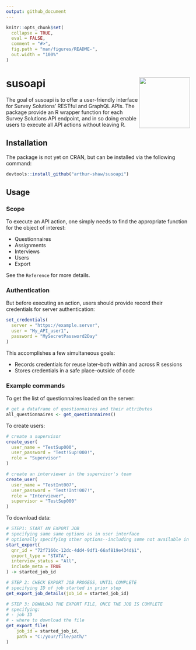 ```yaml
---
output: github_document
---
```


<!-- README.md is generated from README.Rmd. Please edit that file -->

```r
knitr::opts_chunk$set(
  collapse = TRUE,
  eval = FALSE,
  comment = "#>",
  fig.path = "man/figures/README-",
  out.width = "100%"
)
```

# susoapi <img src='man/figures/logo.png' align="right" height="139" />

<!-- badges: start -->
<!-- badges: end -->

The goal of susoapi is to offer a user-friendly interface for Survey Solutions' RESTful and GraphQL APIs. The package provide an R wrapper function for each Survey Solutions API endpoint, and in so doing enable users to execute all API actions without leaving R.

## Installation

The package is not yet on CRAN, but can be installed via the following command:

``` r
devtools::install_github("arthur-shaw/susoapi")
```

## Usage

### Scope

To execute an API action, one simply needs to find the appropriate function for the object of interest: 

- Questionnaires
- Assignments
- Interviews
- Users
- Export

See the `Reference` for more details.

### Authentication

But before executing an action, users should provide record their credentials for server authentication:

```r
set_credentials(
  server = "https://example.server",
  user = "My_API_user1",
  password = "MySecretPassword2Day"
)
```

This accomplishes a few simultaneous goals:

- Records credentials for reuse later--both within and across R sessions
- Stores credentials in a safe place--outside of code

### Example commands

To get the list of questionnaires loaded on the server:

```r
# get a dataframe of questionnaires and their attributes
all_questionnaires <- get_questionnaires()
```

To create users:

```r
# create a supervisor
create_user(
  user_name = "TestSup000",
  user_password = "Test!Sup!000!",
  role = "Supervisor"
)

# create an interviewer in the supervisor's team
create_user(
  user_name = "TestInt007",
  user_password = "Test!Int!007!",
  role = "Interviewer",
  supervisor = "TestSup000"
)

```

To download data:

```r
# STEP1: START AN EXPORT JOB
# specifying same same options as in user interface
# optionally specifying other options--including some not available in the UI
start_export(
  qnr_id = "72f7160c-12dc-4dd4-9df1-66af819e434d$1",
  export_type = "STATA",
  interview_status = "All",
  include_meta = TRUE
) -> started_job_id

# STEP 2: CHECK EXPORT JOB PROGESS, UNTIL COMPLETE
# specifying ID of job started in prior step
get_export_job_details(job_id = started_job_id)

# STEP 3: DOWNLOAD THE EXPORT FILE, ONCE THE JOB IS COMPLETE
# specifying:
# - job ID
# - where to download the file
get_export_file(
    job_id = started_job_id,
    path = "C:/your/file/path/"
)
```
